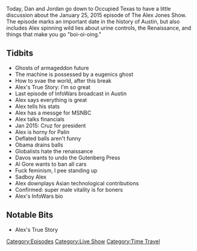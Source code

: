 {{Episode
    | title           = Live In Austin
    | caption         = [https://knowledgefight.libsyn.com/knowledge-fight-live-in-austin Listen to this episode on Libsyn]
    | episodeNumber   = 170
    | length          = 01:10:07
    | airDate         = June 18, 2018
    | coverageDate    = January 25, 2015
    | episodeType     = [[:Category:Live Show|Live Show]], [[:Category:Time Travel|Time Travel]]
    | appearance      = [[Ted Cruz]], [[Sarah Palin]]
    | oocDrop         = I am not a wolf or a sheep, I am a sheepdog
    | previousEpisode = [[169: November 30, 2014]]
    | nextEpisode     = [[171: Loosh and Let Live]]
}}

{{Stub}}

Today, Dan and Jordan go down to Occupied Texas to have a little discussion about the January 25, 2015 episode of The Alex Jones Show. The episode marks an important date in the history of Austin, but also includes Alex spinning wild lies about urine controls, the Renaissance, and things that make you go "boi-oi-oing."

==Tidbits==

*Ghosts of armageddon future
*The machine is possessed by a eugenics ghost
*How to svae the world, after this break
*Alex's True Story: I'm so great
*Last episode of InfoWars broadcast in Austin
*Alex says everything is great
*Alex tells his stats
*Alex has a messge for MSNBC
*Alex talks financials
*Jan 2015: Cruz for president
*Alex is horny for Palin
*Deflated balls aren't funny
*Obama drains balls
*Globalists hate the renaissance
*Davos wants to undo the Gutenberg Press
*Al Gore wants to ban all cars
*Fuck feminism, I pee standing up
*Sadboy Alex
*Alex downplays Asian technological contributions
*Confirmed: super male vitality is for boners
*Alex's InfoWars bio

==Notable Bits==

*Alex's True Story

[[Category:Episodes]]
[[Category:Live Show]]
[[Category:Time Travel]]

